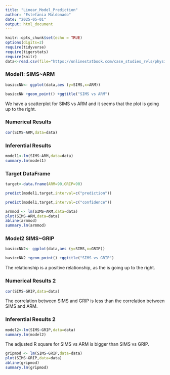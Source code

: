 ```yaml
---
title: "Linear_Model_Prediction"
author: "Estefania Maldonado"
date: "2025-05-01"
output: html_document
---
```


```r
knitr::opts_chunk$set(echo = TRUE)
options(digits=2)
require(tidyverse)
require(tigerstats)
require(knitr)
data<-read.csv(file="https://onlinestatbook.com/case_studies_rvls/physical_strength/data.txt", sep="",header=TRUE)
```


### Model1: SIMS~ARM

```r
basiccNN<- ggplot(data,aes (y=SIMS,x=ARM))
```

```r
basiccNN +geom_point() +ggtitle("SIMS vs ARM")
```

We have a scatterplot for SIMS vs ARM and it seems that the plot is going up to the right.

### Numerical Results
```r
cor(SIMS~ARM,data=data)
```

### Inferential Results 
```r
model1<-lm(SIMS~ARM,data=data)
summary.lm(model1)
```


### Target DataFrame
```r
target<-data.frame(ARM=90,GRIP=90)
```

```r
predict(model1,target,interval=c("prediction"))
```

```r
predict(model1,target,interval=c("confidence"))
```

```r
armmod <- lm(SIMS~ARM,data=data)
plot(SIMS~ARM,data=data)
abline(armmod)
summary.lm(armmod)
```


### Model2 SIMS~GRIP
```r
basiccNN2<- ggplot(data,aes (y=SIMS,x=GRIP))
```

```r
basiccNN2 +geom_point() +ggtitle("SIMS vs GRIP")
```

The relationship is a positive relationship, as the is going up to the right.

### Numerical Results 2
```r
cor(SIMS~GRIP,data=data)
```

The correlation between SIMS and GRIP is less than the correlation between SIMS and ARM.

### Inferential Results 2
```r
model2<-lm(SIMS~GRIP,data=data)
summary.lm(model2)
```

The adjusted R square for SIMS vs ARM is bigger than SIMS vs GRIP.

```r
gripmod <- lm(SIMS~GRIP,data=data)
plot(SIMS~GRIP,data=data)
abline(gripmod)
summary.lm(gripmod)
```





